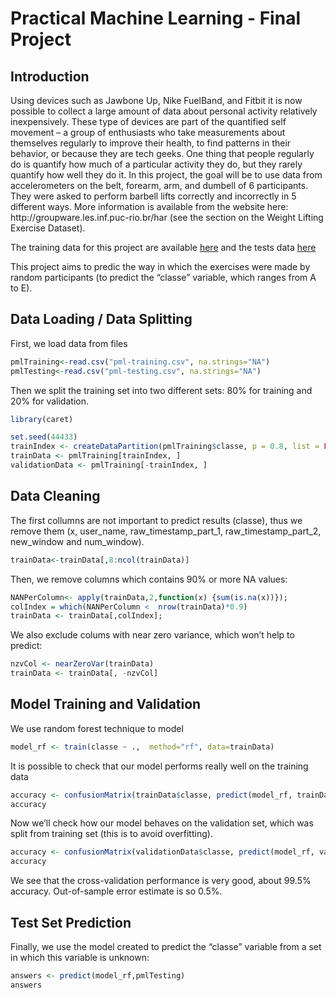 Practical Machine Learning - Final Project
========================================================

Introduction
------------
Using devices such as Jawbone Up, Nike FuelBand, and Fitbit it is now possible to collect a large amount of data about personal activity relatively inexpensively. These type of devices are part of the quantified self movement – a group of enthusiasts who take measurements about themselves regularly to improve their health, to find patterns in their behavior, or because they are tech geeks. One thing that people regularly do is quantify how much of a particular activity they do, but they rarely quantify how well they do it. In this project, the goal will be to use data from accelerometers on the belt, forearm, arm, and dumbell of 6 participants. They were asked to perform barbell lifts correctly and incorrectly in 5 different ways. More information is available from the website here: http://groupware.les.inf.puc-rio.br/har (see the section on the Weight Lifting Exercise Dataset). 

The training data for this project are available   [here](https://d396qusza40orc.cloudfront.net/predmachlearn/pml-training.csv) and the tests data [here](https://d396qusza40orc.cloudfront.net/predmachlearn/pml-testing.csv) 

This project aims to predic the way in which the exercises were made by random participants (to predict the "classe" variable, which ranges from A to E).

Data Loading / Data Splitting
---------------
First, we load data from files
```r
pmlTraining<-read.csv("pml-training.csv", na.strings="NA")
pmlTesting<-read.csv("pml-testing.csv", na.strings="NA")
```

Then we split the training set into two different sets: 80% for training and 20% for validation.
```r
library(caret)
```
```r
set.seed(44433)
trainIndex <- createDataPartition(pmlTraining$classe, p = 0.8, list = FALSE)
trainData <- pmlTraining[trainIndex, ]
validationData <- pmlTraining[-trainIndex, ]
```

Data Cleaning
-------------
The first collumns are not important to predict results (classe), thus we remove them (x, user_name, raw_timestamp_part_1, raw_timestamp_part_2, new_window and num_window).
```r
trainData<-trainData[,8:ncol(trainData)]
```

Then, we remove columns which contains 90% or more NA values: 
```r
NANPerColumn<- apply(trainData,2,function(x) {sum(is.na(x))});
colIndex = which(NANPerColumn <  nrow(trainData)*0.9)
trainData <- trainData[,colIndex];
```

We also exclude colums with near zero variance, which won't help to predict:
```r
nzvCol <- nearZeroVar(trainData)
trainData <- trainData[, -nzvCol]
```

Model Training and Validation
-----------------------------
We use random forest technique to model
```r
model_rf <- train(classe ~ .,  method="rf", data=trainData) 
```

It is possible to check that our model performs really well on the training data
```r
accuracy <- confusionMatrix(trainData$classe, predict(model_rf, trainData))
accuracy
```

Now we'll check how our model behaves on the validation set, which was split from training set (this is to avoid overfitting).
```r
accuracy <- confusionMatrix(validationData$classe, predict(model_rf, validationData))
accuracy
```
We see that the cross-validation performance is very good, about 99.5% accuracy. Out-of-sample error estimate is so 0.5%.

Test Set Prediction
-------------------
Finally, we use the model created to predict the "classe" variable from a set in which this variable is unknown:
```r
answers <- predict(model_rf,pmlTesting)
answers
```